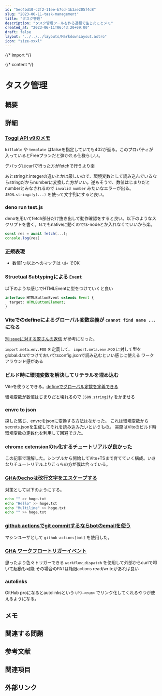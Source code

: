 ```yaml
---
id: "5ec4bd10-c2f2-11ee-b7cd-1b3ae205f4d8"
slug: "2023-06-11-task-management"
title: "タスク管理"
description: "タスク管理ツールを作る過程で生じたことメモ"
created_at: "2023-06-11T06:43:20+09:00"
draft: false
layout: "../../../layouts/MarkdownLayout.astro"
icon: "size-xxxl"
---
```


{/* import */}


{/* content */}

# タスク管理

## 概要

## 詳細

### [Toggl API v9のメモ](https://developers.track.toggl.com/docs/api/projects/index.html#post-workspaceprojects)

`billable` や `template` はfalseを指定していても402が返る。このプロパティが入っているとFreeプランだと弾かれる仕様らしい。

デバッグはcurlで行った方がfetchで行うより楽

あとstringとintegerの違いとかは厳しいので、環境変数として読み込んでいるならstringだからnumberに変換した方がいい。逆もそうで、数値はじまりだとnumberとみなされるので `invalid number` みたいなエラーが出る。`JSON.stringify(...)` を使って文字列にすると良い。

### deno run test.js

denoを用いてfetch部分だけ抜き出して動作確認をすると良い。以下のようなスクリプトを書く。tsでもnativeに動くのでts-nodeとか入れなくていいから楽。

```js
const res = await fetch(...);
console.log(res)
```

### 正規表現

- 数値1つ以上へのマッチは `\d+` でOK

### [Structual Subtypingによる `Event`](https://zenn.dev/koduki/articles/0f8fcbc9a7485b)

以下のような感じでHTMLEventに型をつけていくと良い

```ts
interface HTMLButtonEvent extends Event {
  target: HTMLButtonElement;
}
```

### Viteでのdefineによるグローバル変数定義が `cannot find name ...` になる

[別issueに対する翠さんの返信](https://github.com/vitejs/vite/issues/6954#issuecomment-1186434895) が参考になった。

`import.meta.env.FOO` を定義して、 `import.meta.env.FOO` に対して型をglobal.d.tsでつけておいてtsconfig.jsonで読み込むといい感じに使える
ワークアラウンド感がある

### ビルド時に環境変数を解決してリテラルを埋め込む

Viteを使うとできる。[defineでグローバル定数を定義できる](https://v2.vitejs.dev/config/#define)

環境変数が数値はじまりだと壊れるので `JSON.stringify` をかませる

### envrc to json

探した感じ、envrcをjsonに変換する方法はなかった。
これは環境変数からsecrets.jsonを生成してそれを読み込みたいというもの。
実際はViteのビルド時環境変数の定数化を利用して回避できた。

### [chrome extensionのts化するチュートリアルが良かった](https://tech.revcomm.co.jp/build-chrome-extension-with-typescript)

この記事で理解した。シンプルから開始してVite+TSまで育てていく構成。いきなりチュートリアルよりこっちの方が僕は合っている。

### [GHAのechoは改行文字をエスケープする](https://gotohayato.com/content/558/)

対策として以下のようにする。

```sh
echo "" >> hoge.txt
echo "Hello" >> hoge.txt
echo "Multiline" >> hoge.txt
echo "" >> hoge.txt
```

### [github actionsでgit commitするならbotのemailを使う](https://qiita.com/thaim/items/3d1a4d09ec4a7d8844ce)

マシンユーザとして `github-actions[bot]` を使用した。

### [GHA ワークフロートリガーイベント](https://docs.github.com/ja/actions/using-workflows/events-that-trigger-workflows#repository_dispatch)

思ったより色々トリガーできる
`workflow_dispatch` を使用して外部からcurlで叩いて起動も可能
その場合のPATは権限actions read/writeがあれば良い

### autolinks

GitHub proになるとautolinksという `UPJ-<num>` でリンク化してくれるやつが使えるようになる。

## メモ

## 関連する問題

## 参考文献

## 関連項目

## 外部リンク

